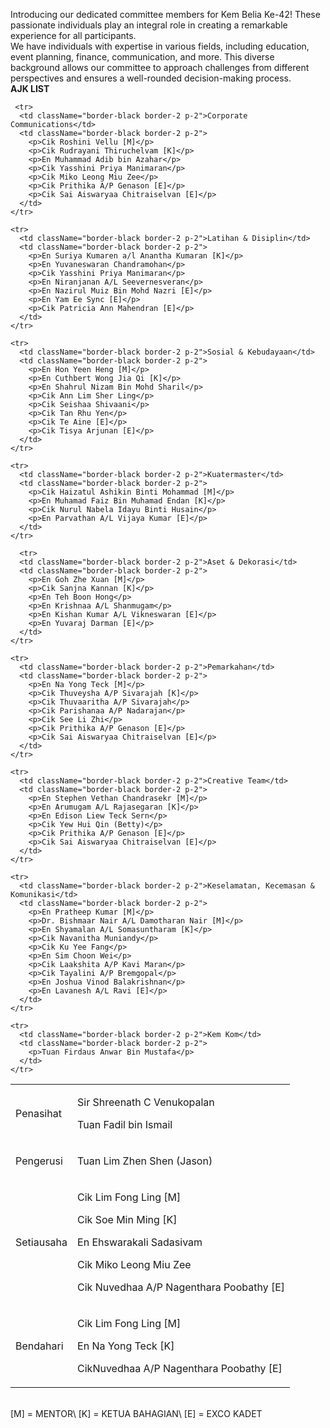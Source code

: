 
<GuideHeader id="4" />

Introducing our dedicated committee members for Kem Belia Ke-42! These passionate individuals play an integral role in creating a remarkable experience for all participants.
<br/>
We have individuals with expertise in various fields, including education, event planning, finance, communication, and more. This diverse background allows our committee to approach challenges from different perspectives and ensures a well-rounded decision-making process. 
<br/>
**AJK LIST**

<table className="border-black border-2 border-collapse mt-4 w-full">
<colgroup>
    <col class="w-1/3"/>
    <col class="w-2/3"/>
</colgroup>
  <tbody>
    <tr>
      <td className="border-black border-2 p-2 ">Penasihat</td>
      <td className="border-black border-2 p-2">
        <p>Sir Shreenath C Venukopalan</p>
        <p>Tuan Fadil bin Ismail</p>
      </td>
    </tr>
    <tr>
      <td className="border-black border-2 p-2">Pengerusi</td>
      <td className="border-black border-2 p-2">
        <p>Tuan Lim Zhen Shen (Jason)</p>
      </td>
    </tr>
    <tr>
      <td className="border-black border-2 p-2">Setiausaha</td>
      <td className="border-black border-2 p-2">
        <p>Cik Lim Fong Ling [M]</p>
        <p>Cik Soe Min Ming [K]</p>
        <p>En Ehswarakali Sadasivam</p>
        <p>Cik Miko Leong Miu Zee</p>
        <p>Cik Nuvedhaa A/P Nagenthara Poobathy [E]</p>
      </td>
    </tr>
    <tr>
      <td className="border-black border-2 p-2">Bendahari</td>
      <td className="border-black border-2 p-2">
        <p>Cik Lim Fong Ling [M]</p>
        <p>En Na Yong Teck [K]</p>
        <p>CikNuvedhaa A/P Nagenthara Poobathy [E]</p>
      </td>
    </tr>

     <tr>
      <td className="border-black border-2 p-2">Corporate Communications</td>
      <td className="border-black border-2 p-2">
        <p>Cik Roshini Vellu [M]</p>
        <p>Cik Rudrayani Thiruchelvam [K]</p>
        <p>En Muhammad Adib bin Azahar</p>
        <p>Cik Yasshini Priya Manimaran</p>
        <p>Cik Miko Leong Miu Zee</p>
        <p>Cik Prithika A/P Genason [E]</p>
        <p>Cik Sai Aiswaryaa Chitraiselvan [E]</p>
      </td>
    </tr>

    <tr>
      <td className="border-black border-2 p-2">Latihan & Disiplin</td>
      <td className="border-black border-2 p-2">
        <p>En Suriya Kumaren a/l Anantha Kumaran [K]</p>
        <p>En Yuvaneswaran Chandramohan</p>
        <p>Cik Yasshini Priya Manimaran</p>
        <p>En Niranjanan A/L Seevernesveran</p>
        <p>En Nazirul Muiz Bin Mohd Nazri [E]</p>
        <p>En Yam Ee Sync [E]</p>
        <p>Cik Patricia Ann Mahendran [E]</p>
      </td>
    </tr>

    <tr>
      <td className="border-black border-2 p-2">Sosial & Kebudayaan</td>
      <td className="border-black border-2 p-2">
        <p>En Hon Yeen Heng [M]</p>
        <p>En Cuthbert Wong Jia Qi [K]</p>
        <p>En Shahrul Nizam Bin Mohd Sharil</p>
        <p>Cik Ann Lim Sher Ling</p>
        <p>Cik Seishaa Shivaani</p>
        <p>Cik Tan Rhu Yen</p>
        <p>Cik Te Aine [E]</p>
        <p>Cik Tisya Arjunan [E]</p>
      </td>
    </tr>

    <tr>
      <td className="border-black border-2 p-2">Kuatermaster</td>
      <td className="border-black border-2 p-2">
        <p>Cik Haizatul Ashikin Binti Mohammad [M]</p>
        <p>En Muhamad Faiz Bin Muhamad Endan [K]</p>
        <p>Cik Nurul Nabela Idayu Binti Husain</p>
        <p>En Parvathan A/L Vijaya Kumar [E]</p>
      </td>
    </tr>

      <tr>
      <td className="border-black border-2 p-2">Aset & Dekorasi</td>
      <td className="border-black border-2 p-2">
        <p>En Goh Zhe Xuan [M]</p>
        <p>Cik Sanjna Kannan [K]</p>
        <p>En Teh Boon Hong</p>
        <p>En Krishnaa A/L Shanmugam</p>
        <p>En Kishan Kumar A/L Vikneswaran [E]</p>
        <p>En Yuvaraj Darman [E]</p>
      </td>
    </tr>

    <tr>
      <td className="border-black border-2 p-2">Pemarkahan</td>
      <td className="border-black border-2 p-2">
        <p>En Na Yong Teck [M]</p>
        <p>Cik Thuveysha A/P Sivarajah [K]</p>
        <p>Cik Thuvaaritha A/P Sivarajah</p>
        <p>Cik Parishanaa A/P Nadarajan</p>
        <p>Cik See Li Zhi</p>
        <p>Cik Prithika A/P Genason [E]</p>
        <p>Cik Sai Aiswaryaa Chitraiselvan [E]</p>
      </td>
    </tr>

    <tr>
      <td className="border-black border-2 p-2">Creative Team</td>
      <td className="border-black border-2 p-2">
        <p>En Stephen Vethan Chandrasekr [M]</p>
        <p>En Arumugam A/L Rajasegaran [K]</p>
        <p>En Edison Liew Teck Sern</p>
        <p>Cik Yew Hui Qin (Betty)</p>
        <p>Cik Prithika A/P Genason [E]</p>
        <p>Cik Sai Aiswaryaa Chitraiselvan [E]</p>
      </td>
    </tr>

    <tr>
      <td className="border-black border-2 p-2">Keselamatan, Kecemasan & Komunikasi</td>
      <td className="border-black border-2 p-2">
        <p>En Pratheep Kumar [M]</p>
        <p>Dr. Bishmaar Nair A/L Damotharan Nair [M]</p>
        <p>En Shyamalan A/L Somasuntharam [K]</p>
        <p>Cik Navanitha Muniandy</p>
        <p>Cik Ku Yee Fang</p>
        <p>En Sim Choon Wei</p>
        <p>Cik Laakshita A/P Kavi Maran</p>
        <p>Cik Tayalini A/P Bremgopal</p>
        <p>En Joshua Vinod Balakrishnan</p>
        <p>En Lavanesh A/L Ravi [E]</p>
      </td>
    </tr>

    <tr>
      <td className="border-black border-2 p-2">Kem Kom</td>
      <td className="border-black border-2 p-2">
        <p>Tuan Firdaus Anwar Bin Mustafa</p>
      </td>
    </tr>


  </tbody>
</table>

<br/>
[M] = MENTOR\
[K] = KETUA BAHAGIAN\
[E] = EXCO KADET
